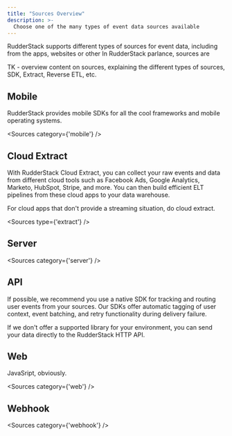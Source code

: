 ```yaml
---
title: "Sources Overview"
description: >-
  Choose one of the many types of event data sources available 
---
```


RudderStack supports different types of sources for event data, including from the apps, websites or other
In RudderStack parlance, sources are 

TK - overview content on sources, explaining the different types of sources, SDK, Extract, Reverse ETL, etc.

## Mobile

RudderStack provides mobile SDKs for all the cool frameworks and mobile operating systems.



<Sources
  category={'mobile'}
/>

## Cloud Extract

With RudderStack Cloud Extract, you can collect your raw events and data from different cloud tools such as Facebook Ads, Google Analytics, Marketo, HubSpot, Stripe, and more. You can then build efficient ELT pipelines from these cloud apps to your data warehouse.

For cloud apps that don't provide a streaming situation, do cloud extract.

<Sources
  type={'extract'}
/>

## Server


<Sources
  category={'server'}
/>

## API

If possible, we recommend you use a native SDK for tracking and routing user events from your sources. Our SDKs offer automatic tagging of user context, event batching, and retry functionality during delivery failure.

If we don't offer a supported library for your environment, you can send your data directly to the RudderStack <Link to="/api/http-api/">HTTP API</Link>. 

## Web

JavaSript, obviously.

<Sources
  category={'web'}
/>

## Webhook

<Sources
  category={'webhook'}
/>



